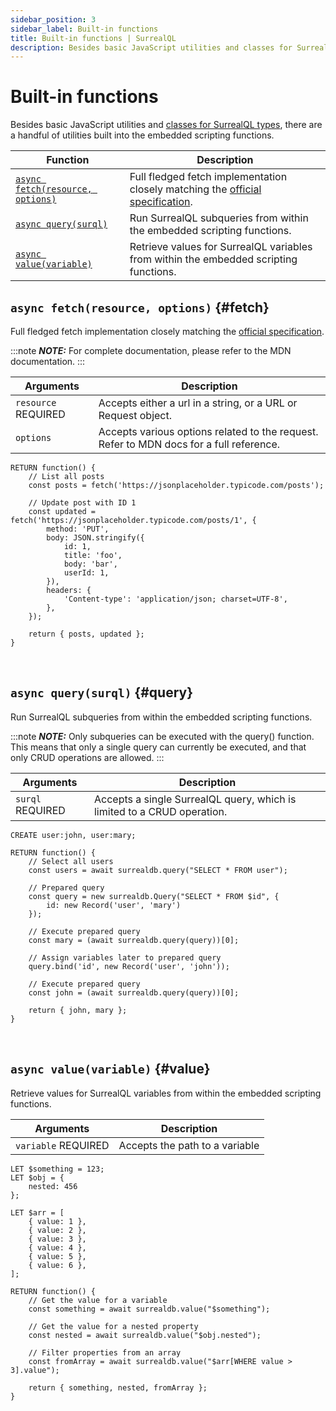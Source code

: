```yaml
---
sidebar_position: 3
sidebar_label: Built-in functions
title: Built-in functions | SurrealQL
description: Besides basic JavaScript utilities and classes for SurrealQL types, there are a handful of utilities built into the embedded scripting functions.
---
```


# Built-in functions

Besides basic JavaScript utilities and [classes for SurrealQL types](/docs/surrealdb/surrealql/functions/script/type-conversion), there are a handful of utilities built into the embedded scripting functions.

<table>
  <thead>
    <tr>
      <th>Function</th>
      <th>Description</th>
    </tr>
  </thead>
  <tbody>
    <tr>
      <td><a href="#fetch"><code>async fetch(resource, options)</code></a></td>
      <td>Full fledged fetch implementation closely matching the <a href="https://developer.mozilla.org/en-US/docs/Web/API/Fetch_API">official specification</a>.</td>
    </tr>
    <tr>
      <td><a href="#query"><code>async query(surql)</code></a></td>
      <td>Run SurrealQL subqueries from within the embedded scripting functions.</td>
    </tr>
    <tr>
      <td><a href="#value"><code>async value(variable)</code></a></td>
      <td>Retrieve values for SurrealQL variables from within the embedded scripting functions.</td>
    </tr>
  </tbody>
</table>

## `async fetch(resource, options)` {#fetch}

Full fledged fetch implementation closely matching the [official specification](https://developer.mozilla.org/en-US/docs/Web/API/Fetch_API).

:::note
___NOTE:___ For complete documentation, please refer to the MDN documentation.
:::

<table>
    <thead>
        <tr>
            <th colspan="2">Arguments</th>
            <th colspan="2">Description</th>
        </tr>
    </thead>  
    <tbody>
        <tr>
            <td colspan="2">
                <code>resource</code>
                <l className='yellow'>REQUIRED</l>
            </td>
            <td colspan="2">
                Accepts either a url in a string, or a URL or Request object.
            </td>
        </tr>
         <tr>
            <td colspan="2">
                <code>options</code>
            </td>
            <td colspan="2">
                Accepts various options related to the request. Refer to MDN docs for a full reference.
            </td>
        </tr>
    </tbody>
</table>

```surql
RETURN function() {
	// List all posts
	const posts = fetch('https://jsonplaceholder.typicode.com/posts');

	// Update post with ID 1
	const updated = fetch('https://jsonplaceholder.typicode.com/posts/1', {
		method: 'PUT',
		body: JSON.stringify({
			id: 1,
			title: 'foo',
			body: 'bar',
			userId: 1,
		}),
		headers: {
			'Content-type': 'application/json; charset=UTF-8',
		},
	});

	return { posts, updated };
}
```

<br />

## `async query(surql)` {#query}

Run SurrealQL subqueries from within the embedded scripting functions.

:::note
___NOTE:___ Only subqueries can be executed with the query() function. This means that only a single query can currently be executed, and that only CRUD operations are allowed.
:::

<table>
    <thead>
        <tr>
            <th colspan="2">Arguments</th>
            <th colspan="2">Description</th>
        </tr>
    </thead>  
    <tbody>
        <tr>
            <td colspan="2">
                <code>surql</code>
                <l className='yellow'>REQUIRED</l>
            </td>
            <td colspan="2">
                Accepts a single SurrealQL query, which is limited to a CRUD operation.
            </td>
        </tr>
    </tbody>
</table>

```surql
CREATE user:john, user:mary;

RETURN function() {
	// Select all users
	const users = await surrealdb.query("SELECT * FROM user");

	// Prepared query
	const query = new surrealdb.Query("SELECT * FROM $id", {
		id: new Record('user', 'mary')
	});

	// Execute prepared query
	const mary = (await surrealdb.query(query))[0];

	// Assign variables later to prepared query
	query.bind('id', new Record('user', 'john'));

	// Execute prepared query
	const john = (await surrealdb.query(query))[0];

	return { john, mary };
}
```

<br />

## `async value(variable)` {#value}

Retrieve values for SurrealQL variables from within the embedded scripting functions.

<table>
    <thead>
        <tr>
            <th colspan="2">Arguments</th>
            <th colspan="2">Description</th>
        </tr>
    </thead>  
    <tbody>
        <tr>
            <td colspan="2">
                <code>variable</code>
                <l className='yellow'>REQUIRED</l>
            </td>
            <td colspan="2">
                Accepts the path to a variable
            </td>
        </tr>
    </tbody>
</table>

```surql
LET $something = 123;
LET $obj = {
	nested: 456
};

LET $arr = [
	{ value: 1 },
	{ value: 2 },
	{ value: 3 },
	{ value: 4 },
	{ value: 5 },
	{ value: 6 },
];

RETURN function() {
	// Get the value for a variable
	const something = await surrealdb.value("$something");

	// Get the value for a nested property
	const nested = await surrealdb.value("$obj.nested");

	// Filter properties from an array
	const fromArray = await surrealdb.value("$arr[WHERE value > 3].value");

	return { something, nested, fromArray };
}
```

<br /><br />